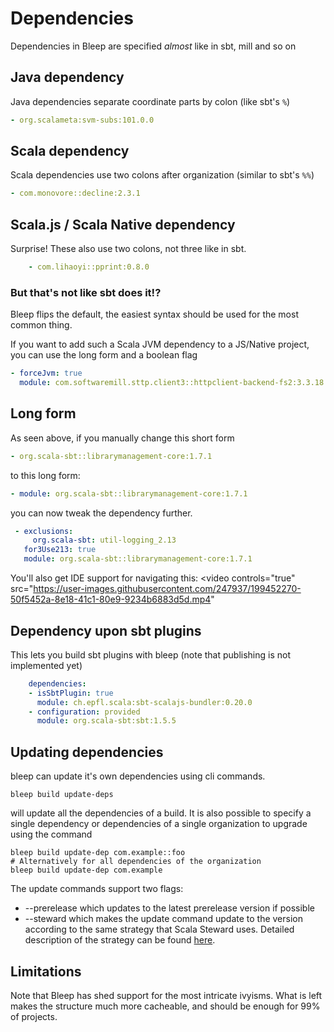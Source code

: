 
# Dependencies

Dependencies in Bleep are specified *almost* like in sbt, mill and so on

## Java dependency

Java dependencies separate coordinate parts by colon (like sbt's `%`)

```yaml
- org.scalameta:svm-subs:101.0.0
```

## Scala dependency

Scala dependencies use two colons after organization (similar to sbt's `%%`)
```yaml
- com.monovore::decline:2.3.1
```

## Scala.js / Scala Native dependency

Surprise! These also use two colons, not three like in sbt.
```yaml
    - com.lihaoyi::pprint:0.8.0
```

### But that's not like sbt does it!?
Bleep flips the default, the easiest syntax should be used for the most common thing.

If you want to add such a Scala JVM dependency to a JS/Native project, you can use the long form and a boolean flag

```yaml
- forceJvm: true
  module: com.softwaremill.sttp.client3::httpclient-backend-fs2:3.3.18
```

## Long form
As seen above, if you manually change this short form

```yaml
- org.scala-sbt::librarymanagement-core:1.7.1
```

to this long form:

```yaml
- module: org.scala-sbt::librarymanagement-core:1.7.1
```

you can now tweak the dependency further.
```yaml
 - exclusions:
     org.scala-sbt: util-logging_2.13
   for3Use213: true
   module: org.scala-sbt::librarymanagement-core:1.7.1
```

You'll also get IDE support for navigating this:
<video
    controls="true"
    src="https://user-images.githubusercontent.com/247937/199452270-50f5452a-8e18-41c1-80e9-9234b6883d5d.mp4"
></video>

## Dependency upon sbt plugins
This lets you build sbt plugins with bleep (note that publishing is not implemented yet)
```yaml
    dependencies:
    - isSbtPlugin: true
      module: ch.epfl.scala:sbt-scalajs-bundler:0.20.0
    - configuration: provided
      module: org.scala-sbt:sbt:1.5.5
```

## Updating dependencies
bleep can update it's own dependencies using cli commands. 
```shell
bleep build update-deps
```
will update all the dependencies of a build. It is also possible to specify a single dependency or dependencies of a single organization to upgrade using the command
```shell
bleep build update-dep com.example::foo
# Alternatively for all dependencies of the organization
bleep build update-dep com.example
```
The update commands support two flags:
  - --prerelease which updates to the latest prerelease version if possible
  - --steward which makes the update command update to the version according to the same strategy that Scala Steward uses. Detailed description of the strategy can be found [here](https://github.com/scala-steward-org/scala-steward/blob/main/docs/faq.md#how-does-scala-steward-decide-what-version-it-is-updating-to).

## Limitations

Note that Bleep has shed support for the most intricate ivyisms. What is left makes the structure much more cacheable, and should be enough for 99% of projects.
